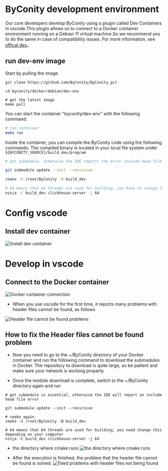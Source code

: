 # ByConity development environment

Our core developers develop ByConity using a plugin called Dev Containers in vscode.This plugin allows us to connect to a Docker container environment running on a Debian 11 virtual machine.So we recommend you to do the same in case of compatibility issues.
For more information, see [offical dev](https://github.com/ByConity/ByConity/blob/master/docker/debian/dev-env/README.md)。

## run dev-env image

Start by pulling the image

```shell 
git clone https://github.com/ByConity/ByConity.git

cd byconity/docker/debian/dev-env

# get the latest image 
make pull
```

You can start the container "byconity/dev-env" with the following command:

```bash
# run container 
make run
```

Inside the container, you can compile the ByConity code using the following commands.
The compiled binary is located in your local file system under `${BYCONITY_SOURCE}/build_dev/program`

```bash
# get submodule, otherwise the IDE reports the error include head file error

git submodule update --init --recursive

cmake -S /root/ByConity -B build_dev

# 64 means that 64 threads are used for building, you have to change it depending on your computer 
ninja -C build_dev clickhouse-server -j 64
```

# Config vscode #

## Install dev container

![Install dev container](<.asset/Install dev container.jpg>)

# Develop in vscode

## Connect to the Docker container

![Docker container connection](<.asset/Open the development container in vscode.jpg>)
- When you use vscode for the first time, it reports many problems with header files cannot be found, as follows

![Header file cannot be found problems](<.asset/Header file cannot be found problems.jpg>)

## How to fix the Header files cannot be found problem

- Now you need to go to the ~/ByConity directory of your Docker container and run the following command to download the submodules in Docker. The repository to download is quite large, so be patient and make sure your network is working properly.

- Once the module download is complete, switch to the ~/ByConity directory again and run

```shell
# get submodule is essential, otherwise the IDE will report an include head file error 

git submodule update --init --recursive

# cmake again
cmake -S /root/ByConity -B build_dev

# 64 means that 64 threads are used for building, you need change this depending on your computer 
ninja -C build_dev clickhouse-server -j 64
```
- the directory where cmake runs
![the directory where cmake runs](<.asset/the directory where cmake runs.jpg>)

- After the execution is finished, the problem that the header file cannot be found is solved.
![fixed problems with header files not being found](<.asset/fixed problems with header files not being found.jpg>)

